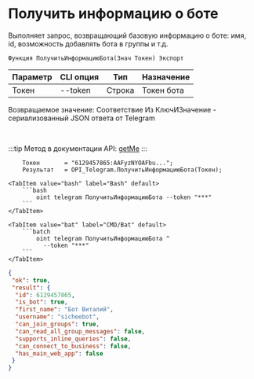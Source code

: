 ﻿---
sidebar_position: 1
---


# Получить информацию о боте
 Выполняет запрос, возвращающий базовую информацию о боте: имя, id, возможность добавлять бота в группы и т.д.



`Функция ПолучитьИнформациюБота(Знач Токен) Экспорт`

  | Параметр | CLI опция | Тип | Назначение |
  |-|-|-|-|
  | Токен | --token | Строка | Токен бота |

  
  Возвращаемое значение:   Соответствие Из КлючИЗначение - сериализованный JSON ответа от Telegram

<br/>

:::tip
Метод в документации API: [getMe](https://core.telegram.org/bots/api#getme)
:::
<br/>


```bsl title="Пример кода"
    Токен       = "6129457865:AAFyzNYOAFbu...";
    Результат   = OPI_Telegram.ПолучитьИнформациюБота(Токен);
```
    

 <Tabs>
  
    <TabItem value="bash" label="Bash" default>
        ```bash
            oint telegram ПолучитьИнформациюБота --token "***"
        ```
    </TabItem>
  
    <TabItem value="bat" label="CMD/Bat" default>
        ```batch
            oint telegram ПолучитьИнформациюБота ^
              --token "***"
        ```
    </TabItem>
</Tabs>


```json title="Результат"
{
 "ok": true,
 "result": {
  "id": 6129457865,
  "is_bot": true,
  "first_name": "Бот Виталий",
  "username": "sicheebot",
  "can_join_groups": true,
  "can_read_all_group_messages": false,
  "supports_inline_queries": false,
  "can_connect_to_business": false,
  "has_main_web_app": false
 }
}
```
